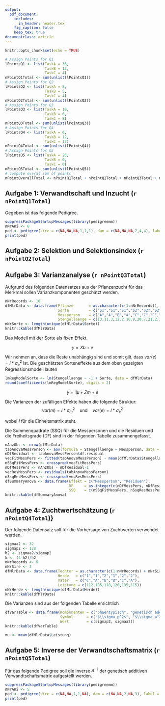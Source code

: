 ```yaml
---
output:
  pdf_document:
    includes:
      in_header: header.tex
    fig_caption: false
    keep_tex: true
documentclass: article
---
```


```r
knitr::opts_chunk$set(echo = TRUE)
```

```r
# Assign Points for Q1
lPointsQ1 <- list(TaskA = 36,
                  TaskB = 12,
                  TaskC = 4)
nPointQ1Total <- sum(unlist(lPointsQ1))
# Assign Points for Q2
lPointsQ2 <- list(TaskA = 8,
                  TaskB = 5,
                  TaskC = 4)
nPointQ2Total <- sum(unlist(lPointsQ2))
# Assign Points for Q3
lPointsQ3 <- list(TaskA = 10,
                  TaskB = 6,
                  TaskC = 8)
nPointQ3Total <- sum(unlist(lPointsQ3))
# Assign Points for Q4
lPointsQ4 <- list(TaskA = 6,
                  TaskB = 12,
                  TaskC = 12)
nPointQ4Total <- sum(unlist(lPointsQ4))
# Assign Points for Q5
lPointsQ5 <- list(TaskA = 25,
                  TaskB = 0,
                  TaskC = 0)
nPointQ5Total <- sum(unlist(lPointsQ5))
# compute overal sum of points
nPointOverallTotal <- nPointQ1Total + nPointQ2Total + nPointQ3Total + nPointQ4Total + nPointQ5Total
```

\thispagestyle{empty}

\begin{tabular}{l}
ETH Zürich \\
D-USYS\\
Institut für Agrarwissenschaften\\
\end{tabular}

\vspace{15ex}
\begin{center}
\huge
Lösungen zur Probeprüfung \\ \vspace{1ex}
Züchtungslehre \\  \vspace{1ex}
HS 2017 \\

\normalsize
\vspace{7ex}
Peter von Rohr 
\end{center}

\vspace{7ex}
\begin{tabular}{p{5cm}lr}
  & \textsc{Datum}  & \textsc{\emph{15. Dezember 2017}} \\
  & \textsc{Beginn} & \textsc{\emph{09:15 Uhr}}\\
  & \textsc{Ende}   & \vspace{3ex}
\end{tabular}

\vspace{5ex}
<!-- Table with Name -->
\large
\begin{tabular}{p{2.5cm}p{3cm}p{6cm}}
  &  Name:     &  \\
  &            &  \\
  &  Legi-Nr:  & \\
\end{tabular}
\normalsize

<!-- Table with Points -->

\vspace{9ex}
\begin{center}
\begin{tabular}{|p{3cm}|c|c|}
\hline
Aufgabe  &  Maximale Punktzahl      &  Erreichte Punktzahl\\
\hline
1        &  `r nPointQ1Total`       & \\
\hline
2        &  `r nPointQ2Total`       & \\
\hline
3        &  `r nPointQ3Total`       & \\
\hline
4        & `r nPointQ4Total`        & \\
\hline
5        & `r nPointQ5Total`        & \\
\hline
Total    &  `r nPointOverallTotal`  & \\
\hline
\end{tabular}
\end{center}

\clearpage
\pagebreak

## Aufgabe 1: Verwandtschaft und Inzucht (`r nPointQ1Total`)
Gegeben ist das folgende Pedigree.


```r
suppressPackageStartupMessages(library(pedigreemm))
nNrAni <- 6
ped <- pedigree(sire = c(NA,NA,NA,1,1,1), dam = c(NA,NA,NA,2,4,4), label = 1:nNrAni)
print(ped)
```

\vspace{3ex}
\begin{enumerate}
\item[a)] Stellen Sie die additiv genetische Verwandtschaftsmatrix $A$ auf
\points{`r lPointsQ1$TaskA`}
\end{enumerate}

\sol


\clearpage
\pagebreak


\begin{enumerate}
\item[b)] Welche Tiere im gezeigten Pedigree sind ingezüchtet und wie gross sind die Inzuchtkoeffizienten $F_X$? Bitte vervollständigen Sie die nachfolgende Tabelle.
\points{`r lPointsQ1$TaskB`}
\end{enumerate}

\renewcommand{\arraystretch}{1.7}
 \renewcommand{\tabcolsep}{0.2cm}
 \begin{tabular}{|p{4cm}|p{4cm}|p{4cm}|}
\hline
Tier ID  &  ingezüchtet (ja/nein)  &  Inzuchtkoeffizient $F_X$ \\
\hline
1        &                           &  \\
\hline
2        &                           &  \\
\hline
3        &                           &  \\
\hline
4        &                           &  \\
\hline
5        &                           &  \\
\hline
6        &                           &  \\
\hline
\end{tabular}


\clearpage
\pagebreak

\begin{enumerate}
\item[c)] In der Paarungsplanung geht es oft darum Inzucht zu verhindern. Wenn wir einen Paarungspartner für Kuh $6$ im oben gezeigten Pedigree suchen, kommen die Stiere $1$, $3$ oder $5$ in Frage. Wählen Sie den Paarungspartner so aus, dass das Kalb aus der Paarung nicht ingezüchtet ist. Begründen Sie Ihre Auswahl des Paarungspartners.
\points{`r lPointsQ1$TaskC`}
\end{enumerate}

\sol


\clearpage
\pagebreak


## Aufgabe 2: Selektion und Selektionsindex (`r nPointQ2Total`)

\begin{enumerate}
\item[a)] Was veranschaulichen die zwei folgenden Diagramme. Benennen Sie die Punkte $1$ bis $4$
\points{`r lPointsQ2$TaskA`}
\end{enumerate}

\begin{center}
\includegraphics[width=7cm]{"pdf/VermehrungElternNachkommen"}
\includegraphics[width=7cm]{"pdf/ZuechtungElternNachkommen"}
\end{center}

\sol


\clearpage
\pagebreak


\begin{enumerate}
\item[b)] Die Theorie des Selektionsindexes zeigt auf, wie der Gesamtzuchtwert $H$ aufgrund von verfügbaren Informationsquellen geschätzt werden kann. Dabei werden die Informationsquellen durch einen Vektor $x$ repräsentiert und mit einem Vektor $b$ von unbekannten Indexgewichten zu einem Index $I$ zusammengefasst. Das Ziel ist nun den Vektor $b$ so zu bestimmen, dass $I$ den Gesamtzuchtwert $H$ möglichst genau schätzt. Das heisst, die Fehlervarianz $var(H-I)$ soll minimal sein.

Wie lauten die Indexgleichungen zur Bestimmung der Indexgewichte $b$, aufgrund der Anforderung der minimalen Fehlervarianz? Benennen Sie die Komponenten in den Indexgleichungen.
\points{`r lPointsQ2$TaskB`}
\end{enumerate}


\clearpage
\pagebreak

\begin{enumerate}
\item[c)] Eine Fleischrinderzuchtorganisation entwirft ein neues Zuchtziel mit den zwei Merkmalen Geburtsgewicht (\texttt{GBG}) und Absetzgewicht (\texttt{ABG}). Die gleichen Merkmale wie im Zuchtziel, werden bei den Selektionskandidaten erhoben und stehen in Form von geschätzten Zuchtwerten als Informationsquellen zur Verfügung. Die wirtschaftlichen Gewichte der beiden Merkmale im Zuchtziel betragen $3.00$ Fr/kg für \texttt{GBG} und $2.50$ Fr/kg für \texttt{ABG}. Wie lauten die Gewichtungsfaktoren für einen Index aus den Informationsquellen \texttt{GBG} und \texttt{ABG}?
\points{`r lPointsQ2$TaskC`}
\end{enumerate}

\sol


\clearpage
\pagebreak

## Aufgabe 3: Varianzanalyse (`r nPointQ3Total`)

Aufgrund des folgenden Datensatzes aus der Pflanzenzucht für das Merkmal \texttt{Stengellänge} sollen Varianzkomponenten geschätzt werden.

```r
nNrRecords <- 10
dfMlrData <- data.frame(Pflanze       = as.character(c(1:nNrRecords)),
                        Sorte         = c("S1","S1","S1","S2","S2","S2","S3","S3","S3","S3"),
                        Messperson    = c("A","A","B","A","C","C","C","A","B","A"),
                        Stengellaenge = c(13,11.3,12.2,10.9,20.7,21.2,13.8,19,12.4,17.4))
nNrSorte <- length(unique(dfMlrData$Sorte))
knitr::kable(dfMlrData)
```

\begin{enumerate}
\item[a)] In einer ersten Analyse soll nur der Einfluss der Sorte auf die Stengellänge betrachtet werden. Dabei soll Sorte als fixer Effekt modelliert werden. Schätzen Sie die Restvarianz $\sigma_e^2$ aufgrund der Residuen für das folgende Modell.
\points{`r lPointsQ3$TaskA`}
\end{enumerate}

Das Modell mit der Sorte als fixen Effekt.

$$y = Xb + e$$

\begin{tabular}{lll}
mit  &  $y$  &  Vektor der gemessenen Stengellängen\\
     &  $b$  &  Vektor der fixen Sorteneffekte\\
     &  $X$  &  Inzidenzmatrix für $b$\\
     &  $e$  &  Resteffekte
\end{tabular}

\noindent Wir nehmen an, dass die Reste unabhängig sind und somit gilt, dass $var(e) = I * \sigma_e^2$ ist. Die geschätzten Sorteneffekte aus dem oben gezeigten Regressionsmodell lauten

```r
lmRegModelSorte <- lm(Stengellaenge ~ -1 + Sorte, data = dfMlrData)
round(coefficients(lmRegModelSorte), digits = 2)
```

\sol


\clearpage
\pagebreak

\begin{enumerate}
\item[b)] Schätzen Sie für den gegebenen Datensatz die Restvarianz mit Maximum Likelihood. Wo liegt der Unterschied zur Schätzung aus Aufgabe a)? Weshalb wird die Schätzung der Restvarianz aufgrund der Residuen als ``glaubwürdiger'' betrachtet?
\points{`r lPointsQ3$TaskB`}
\end{enumerate}

\sol


\clearpage
\pagebreak

\begin{enumerate}
\item[c)] Der Einfluss der Messperson soll in einer separaten Analyse untersucht werden, wobei die Messperson als zufälliger Effekt ins Modell einfliessen soll. Schätzen Sie die Varianzkomponenten des zufälligen Effektes der Messperson und des Resteffektes mit Hilfe einer Varianzanalyse. Folgendes Modell soll den Daten zu Grunde liegen.
\points{`r lPointsQ3$TaskC`}
\end{enumerate}

$$y = 1\mu + Zm + e$$

\vspace{2ex}
\begin{tabular}{llp{12cm}}
mit  &  $y$    &  Vektor der gemessenen Stengellängen\\
     &  $\mu$  &  allgemeines Mittel\\
     &  $1$    &  Inzidenzvektor für $\mu$\\
     &  $m$    &  Vektor der zufälligen Effekte der Messperson\\
     &  $Z$    &  Inzidenzmatrix für $m$\\
     &  $e$    &  Vektor der Resteffekte
\end{tabular}

\vspace{2ex}
\noindent Die Varianzen der zufälligen Effekte haben die folgende Struktur:
$$var(m) = I * \sigma_m^2 \quad \text{und} \quad var(e) = I * \sigma_e^2$$

\noindent wobei $I$ für die Einheitsmatrix steht.

Die Summenquadrate (SSQ) für die Messpersonen und die Residuen und die Freiheitsgrade (DF) sind in der folgenden Tabelle zusammengefasst.

```r
nAnzObs <- nrow(dfMlrData)
tabAnovaMessPerson <- aov(formula = Stengellaenge ~ Messperson, data = dfMlrData)
nDfResidual <- tabAnovaMessPerson$df.residual
vecFitMessPers <- fitted(tabAnovaMessPerson) - mean(dfMlrData$Stengellaenge)
nSSqFitMessPers <- crossprod(vecFitMessPers)
nDfMessPers <- nAnzObs - nDfResidual-1
vecResMessPers <- residuals(tabAnovaMessPerson)
nSsqResMessPers <- crossprod(vecResMessPers)
dfSummaryAnova <- data.frame(Effekt = c("Messperson", "Residuen"),
                             DF     = as.integer(c(nDfMessPers, nDfResidual)),
                             SSQ    = c(nSSqFitMessPers, nSsqResMessPers))
knitr::kable(dfSummaryAnova)
```


\sol


\clearpage
\pagebreak

## Aufgabe 4: Zuchtwertschätzung (`r nPointQ4Total`)}
Der folgende Datensatz soll für die Vorhersage von Zuchtwerten verwendet werden.

```r
sigmaa2 <- 32
sigmap2 <- 128
h2 <- sigmaa2/sigmap2
k <- (4-h2)/h2
nNrRecords <- 6
nNrSire <- 3
dfMlrData <- data.frame(Tochter = as.character(c(1:nNrRecords) + nNrSire),
                        Herde   = c("1","1","2","1","2","2"),
                        Vater   = c("C","A","B","B","C","A"),
                        Leistung = c(112,105,118,120,135,115))
nNrHerde <- length(unique(dfMlrData$Herde))
knitr::kable(dfMlrData)
```

Die Varianzen sind aus der folgenden Tabelle ersichtlich

```r
dfVarTable <- data.frame(Komponenten = c("phaentypisch", "genetisch additiv"),
                         Symbol      = c("$\\sigma_p^2$", "$\\sigma_a^2$"),
                         Wert        = c(sigmap2, sigmaa2))
knitr::kable(dfVarTable)
```

```r
mu <- mean(dfMlrData$Leistung)
```

\begin{enumerate}
\item[a)] Schätzen Sie die Zuchtwerte der Väter aufgrund der Mittelwerte ihrer Nachkommen. Wir nehmen an, dass das allgemeine Populationsmittel $\mu = `r mu`$ beträgt.
\points{`r lPointsQ4$TaskA`}
\end{enumerate}

\sol

\clearpage
\pagebreak

\begin{enumerate}
\item[b)] Wie lautet das BLUP-Vatermodell in Matrix-Vektor-Schreibweise für den in dieser Aufgabe gezeigten Datensatz. Benennen Sie die einzelnen Modellkomponenten. Geben Sie Erwartungswerte und die Varianzen für alle zufälligen Effekte im Modell an.
\points{`r lPointsQ4$TaskB`}
\end{enumerate}

\sol


\clearpage
\pagebreak

\begin{enumerate}
\item[c)] Stellen Sie die Mischmodellgleichungen für das BLUP-Vatermodell für den in dieser Aufgabe angegebenen Datensatz an.
\points{`r lPointsQ4$TaskC`}
\end{enumerate}

\sol


\clearpage
\pagebreak

## Aufgabe 5: Inverse der Verwandtschaftsmatrix (`r nPointQ5Total`)
Für das folgende Pedigree soll die Inverse $A^{-1}$ der genetisch additiven Verwandtschaftsmatrix aufgestellt werden.

```r
suppressPackageStartupMessages(library(pedigreemm))
nNrAni <- 5
ped <- pedigree(sire = c(NA,NA,1,1,NA), dam = c(NA,NA,2,NA,3), label = 1:nNrAni)
print(ped)
```

\points{`r lPointsQ5$TaskA`}

\sol
